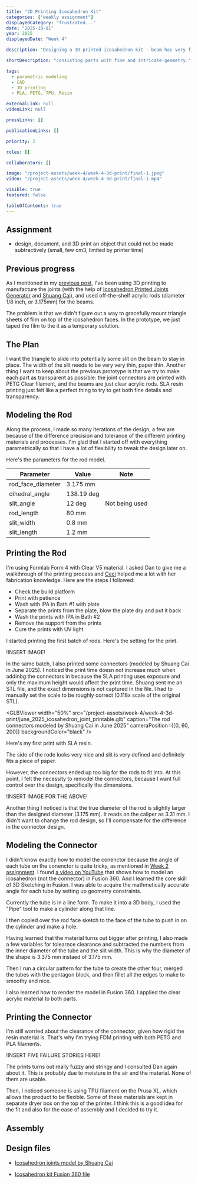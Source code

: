 ```yaml
---
title: "3D Printing Icosahedron Kit"
categories: ["weekly assignment"]
displayedCategory: "frustrated..."
date: "2025-10-01"
year: 2025
displayedDate: "Week 4"

description: "Designing a 3D printed icosahedron kit - beam has very fine tiny slits to fit a thin sheet of film and connector has tricky geometry."

shortDescription: "consisting parts with fine and intricate geometry."

tags:
  - parametric modeling
  - CAD
  - 3D printing
  - PLA, PETG, TPU, Resin

externalLink: null
videoLink: null

pressLinks: []

publicationLinks: []

priority: 2

roles: []

collaborators: []

image: "/project-assets/week-4/week-4-3d-print/final-1.jpeg"
video: "/project-assets/week-4/week-4-3d-print/final-1.mp4"

visible: true
featured: false

tableOfContents: true
---
```


## Assignment

- design, document, and 3D print an object that could not be made subtractively (small, few cm3, limited by printer time)

## Previous progress

As I mentioned in my [previous post](../laser-cutting-an-icosahedron-kit/), I've been using 3D printing to manufacture the joints (with the help of [Icosahedron Printed Joints Generator](https://www.instructables.com/Icosahedron-Printed-Joints-Generator/) and [Shuang Cai](https://shuangcai.cargo.site/)), and used off-the-shelf acrylic rods (diameter 1/8 inch, or 3.175mm) for the beams.

<Media
  widthPercentage={50}
  src="/project-assets/week-4/week-4-3d-print/ico-lightbox-prototype.jpeg"
  caption="3D printed joints and acrylic rods from June 2025"
/>

The problem is that we didn't figure out a way to gracefully mount triangle sheets of film on top of the icosahedron faces. In the prototype, we just taped the film to the it as a temporary solution.

## The Plan

I want the triangle to slide into potentially some slit on the beam to stay in place. The width of the slit needs to be very very thin, paper thin. Another thing I want to keep about the previous prototype is that we try to make each part as transparent as possible: the joint connectors are printed with PETG Clear filament, and the beams are just clear acrylic rods. SLA resin printing just felt like a perfect thing to try to get both fine details and transparency.

## Modeling the Rod

Along the process, I made so many iterations of the design, a few are because of the difference precision and tolerance of the different printing materials and processes. I'm glad that I started off with everything parametrically so that I have a lot of flexibility to tweak the design later on.

<GridSection columnCount={2}>
  <Media
    src="/project-assets/week-4/week-4-3d-print/rod-design-0.png"
    caption="Sketch of the rod face"
  />
  <Media
    src="/project-assets/week-4/week-4-3d-print/rod-design-1.png"
    caption="Body of the rod model"
  />
</GridSection>

Here's the parameters for the rod model.

<Media
  src="/project-assets/week-4/week-4-3d-print/rod-design-2.png"
  caption="Parameters for the rod model"
/>

| Parameter         | Value      | Note           |
| ----------------- | ---------- | -------------- |
| rod_face_diameter | 3.175 mm   |
| dihedral_angle    | 138.19 deg |
| slit_angle        | 12 deg     | Not being used |
| rod_length        | 80 mm      |
| slit_width        | 0.8 mm     |
| slit_length       | 1.2 mm     |

## Printing the Rod

I'm using Formlab Form 4 with Clear V5 material. I asked Dan to give me a walkthrough of the printing process and [Ceci](https://fab.cba.mit.edu/classes/863.25/people/CeciliaMarsicovetereFanjul/) helped me a lot with her fabrication knowledge. Here are the steps I followed:

- Check the build platform
- Print with patience
- Wash with IPA in Bath #1 with plate
- Separate the prints from the plate, blow the plate dry and put it back
- Wash the prints with IPA in Bath #2
- Remove the support from the prints
- Cure the prints with UV light

<GridSection columnCount={2}>
  <Media
    src="/project-assets/week-4/week-4-3d-print/sla-printer.jpeg"
    caption="Formlab Form 4 with Clear V5 material on the right, IPA bath at the bottom"
  />
  <Media
    src="/project-assets/week-4/week-4-3d-print/part-process-desk.jpeg"
    caption="The place to process the parts"
  />
</GridSection>

I started printing the first batch of rods. Here's the setting for the print.

!INSERT IMAGE!

In the same batch, I also printed some connectors (modeled by Shuang Cai in June 2025). I noticed the print time doesn not increase much when addinbg the connectors in because the SLA printing uses exposure and only the maximum height would affect the print time. Shuang sent me an STL file, and the exact dimensions is not captured in the file. I had to manually set the scale to be roughly correct (0.118x scale of the original STL).

<GLBViewer
  width="50%"
  src="/project-assets/week-4/week-4-3d-print/june_2025_icosahedron_joint_printable.glb"
  caption="The rod connectors modeled by Shuang Cai in June 2025"
  cameraPosition={[0, 60, 200]}
  backgroundColor="black"
/>

Here's my first print with SLA resin.

<Media
  widthPercentage={66}
  src="/project-assets/week-4/week-4-3d-print/sla-print-1.jpg"
  caption="First print with SLA resin"
/>

The side of the rode looks very nice and slit is very defined and definitely
fits a piece of paper.

<Media
  widthPercentage={66}
  src="/project-assets/week-4/week-4-3d-print/rod-sidelook.png"
  caption="The side look of the rod, with a tiny slit on the face"
/>

However, the connectors ended up too big for the rods to fit into. At this point, I felt the necessity to remodel the connectors, because I want full control over the design, specifically the dimensions.

!INSERT IMAGE FOR THE ABOVE!

Another thing I noticed is that the true diameter of the rod is slightly larger than the designed diameter (3.175 mm). It reads on the caliper as 3.31 mm. I didn't want to change the rod design, so I'll compensate for the difference in the connector design.

<Media
  widthPercentage={66}
  src="/project-assets/week-4/week-4-3d-print/rod-true-diameter.jpeg"
  caption="The true diameter of the rod is slightly larger than the designed diameter"
/>

## Modeling the Connector

I didn't know exactly how to model the conenctor because the angle of each tube on the conenctor is quite tricky, as mentioned in [Week 2 assignment](../week-2-laser-cutting-an-icosahedron-kit/). I found [a video on YouTube](https://www.youtube.com/watch?v=3u4gauB2pcA&t=66s) that shows how to model an icosahedron (not the connector) in Fusion 360. And I learned the core skill of 3D Sketching in Fusion. I was able to acquire the mathmetically accurate angle for each tube by setting up geometry constraints.

<Media
  widthPercentage={66}
  src="/project-assets/week-4/week-4-3d-print/conenctor-sketch.png"
  caption="Sketch of the angle of the connector tubes"
/>

Currently the tube is in a line form. To make it into a 3D body, I used the "Pipe" tool to make a cylinder along that line.

<Media
  widthPercentage={66}
  src="/project-assets/week-4/week-4-3d-print/connector-body-1.png"
  caption="Line -> Cylinder; Pentagon -> Pentagon Block"
/>

I then copied over the rod face sketch to the face of the tube to push in on the cylinder and make a hole.

<Media
  widthPercentage={66}
  src="/project-assets/week-4/week-4-3d-print/connector-tube-face-sketch.png"
  caption="Copy over the rod face sketch to the face of the tube"
/>

Having learned that the material turns out bigger after printing, I also made a few variables for tolearnce clearance and subtracted the numbers from the inner diameter of the tube and the slit width. This is why the diameter of the shape is 3.375 mm instaed of 3.175 mm.

Then I run a circular pattern for the tube to create the other four, merged the tubes with the pentagon block, and then fillet all the edges to make to smoothy and nice.

<Media
  src="/project-assets/week-4/week-4-3d-print/rod-connector-design-1.png"
  caption="Finished model of the rod and the connector"
/>

I also learned how to render the model in Fusion 360. I applied the clear acrylic material to both parts.

<Media
  src="/project-assets/week-4/week-4-3d-print/fusion-render.png"
  caption="Rendered view of the rod connector"
/>

## Printing the Connector

I'm still worried about the clearance of the connector, given how rigid the resin material is. That's why I'm trying FDM printing with both PETG and PLA filaments.

!INSERT FIVE FAILURE STORIES HERE!

The prints turns out really fuzzy and stringy and I consulted Dan again about it. This is probably due to moisture in the air and the material. None of them are usable.

Then, I noticed someone is using TPU filament on the Prusa XL, which allows the product to be flexible. Some of these materials are kept in separate dryer box on the top of the printer. I think this is a good idea for the fit and also for the ease of assembly and I decided to try it.

<Media
  widthPercentage={50}
  src="/project-assets/week-4/week-4-3d-print/tpu-connector-1.jpeg"
  caption="The TPU connectors printed with TPU filament"
/>

## Assembly

<Media
  src="/project-assets/week-4/week-4-3d-print/final-1.jpeg"
  caption="Partially assembled kit with film fixed nicely on the face"
/>

## Design files

- [Icosahedron joints model by Shuang Cai](/project-assets/week-4/week-4-3d-print/june_2025_icosahedron_joint_printable.stl)

- [Icosahedron kit Fusion 360 file](/project-assets/week-4/week-4-3d-print/icosahedron-kit.f3d)
